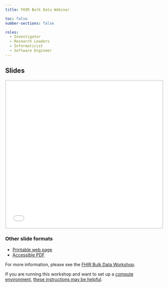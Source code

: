 ```yaml
---
title: FHIR Bulk Data Webinar

toc: false
number-sections: false

roles:
  - Investigator
  - Research Leaders
  - Informaticist
  - Software Engineer
---
```


## Slides

```{=html}
<iframe style="border: 3px solid #dee2e6; width: 100%; height: 475px;" src="slides.html" title="FHIR Bulk Data webinar slides, powered by Revealjs. A link to an accessible PDF of these slides is in the section below."></iframe>
```
### Other slide formats

-   [Printable web page](slides.html?print-pdf)
-   [Accessible PDF](Webinar%20-%20FHIR%20Bulk%20Data%20508C.pdf)

::: callout-note
For more information, please see the [FHIR Bulk Data Workshop](../../workshops/bulk-data/index.qmd).
:::

If you are running this workshop and want to set up a [compute environment](../workshop-recommendations/index.qmd#compute), [these instructions may be helpful](http://localhost:8080/workshops/bulk-data/setup.html).
